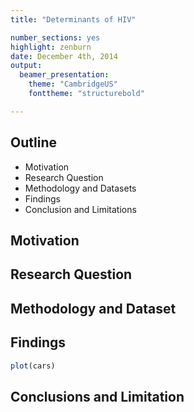```yaml
---
title: "Determinants of HIV"

number_sections: yes
highlight: zenburn
date: December 4th, 2014
output:
  beamer_presentation:
    theme: "CambridgeUS"
    fonttheme: "structurebold"

---
```


## Outline

- Motivation
- Research Question
- Methodology and Datasets
- Findings
- Conclusion and Limitations

## Motivation

## Research Question

## Methodology and Dataset

## Findings

```r
plot(cars)
```

## Conclusions and Limitation

